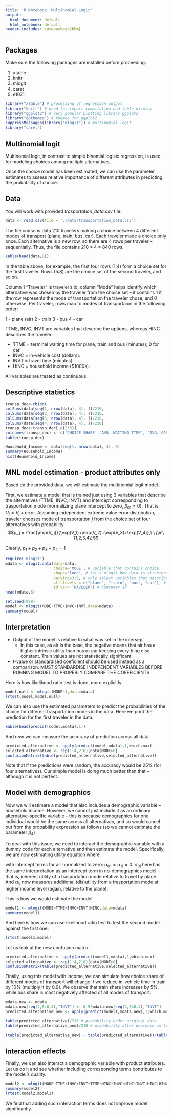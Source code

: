 ```yaml
---
title: 'R Notebook: Multinomial Logit'
output:
  html_document: default
  html_notebook: default
header-includes: \usepackage{bbm}
---
```


## Packages

Make sure the following packages are installed before proceeding:

1. xtable 
2. knitr
3. mlogit
4. caret
5. e1071

```r
library("xtable") # processing of regression output
library("knitr") # used for report compilation and table display
library("ggplot2") # very popular plotting library ggplot2
library("ggthemes") # themes for ggplot2
suppressMessages(library("mlogit")) # multinomial logit
library("caret")
```

## Multinomial logit

Multinomial logit, in contrast to simple binomial logisic regression, is used for modeling choices among multiple alternatives.

Once the choice model has been estimated, we can use the parameter estimates to assess relative importance of different attributes in predicting the probability of choice.

## Data

You will work with provided *trasportation_data.csv* file. 

```r
data <- read.csv(file = "./data/transportation_data.csv")
```

The file contains data 210 travelers making a choice between 4 different modes of transport (plane, train, bus, car). Each traveler made a choice only once. Each alternative is a new row, so there are 4 rows per traveler -- sequentially. Thus, the file contains 210 * 4 = 840 rows. 

```r
kable(head(data,8))
```

In the table above, for example, the first four rows (1:4) form a choice set for the first traveler. Rows (5:8) are the choice set of the second traveler, and so on.

Column 1 "Traveler" is traveler's id, column "Mode" helps identify which alternative was chosen by the traveler from the choice set -- it contains 1 if the row represents the mode of transportation the traveler chose, and 0 otherwise. Per traveler, rows map to modes of transportaion in the following order:

1 - plane (air)
2 - train
3 - bus
4 - car

TTME, INVC, INVT are variables that describe the options, whereas HINC describes the traveler.

- TTME = terminal waiting time for plane, train and bus (minutes); 0 for car.
- INVC = in-vehicle cost (dollars).
- INVT = travel time (minutes).
- HINC = household income ($1000s).

All variables are treated as continuous.

## Descriptive statistics

```r
transp_dec<-rbind(
colSums(data[seq(1, nrow(data), 4), ])/210,
colSums(data[seq(2, nrow(data), 4), ])/210,
colSums(data[seq(3, nrow(data), 4), ])/210,
colSums(data[seq(4, nrow(data), 4), ])/210)
transp_dec<-transp_dec[,c(2:5)]
colnames(transp_dec) <- c('CHOICE SHARE','AVG. WAITING TTME', 'AVG. COST', 'AVG. TRAVEL TIME')
kable(transp_dec)
```

```r
Household_Income <- data[seq(1, nrow(data), 4), 6]
summary(Household_Income)
hist(Household_Income)
```

## MNL model estimation - product attributes only

Based on the provided data, we will estimate the multinomial logit model.

First, we estimate a model that is trained just using 3 variables that describe the alternatives (TTME, INVC, INVT) and intercept corresponding to trasportation mode (normalizing plane intercept to zero, $\beta_{01}=0$). That is, \begin{align*}
V_j = & \beta_{0j}+\beta_{1}\text{TTME}_j + \beta_{2}\text{INVC}_j + \beta_{3}\text{INVT}_j
\end{align*}
$U_j = V_j + \text{error}$. Assuming independent extreme value error distribution, traveler chooses mode of transportation $j$ from the choice set of four alternatives with probability $$p_j = \frac{\exp(V_j)}{\exp(V_1)+\exp(V_2)+\exp(V_3)+\exp(V_4)},\ \ j\in\{1,2,3,4\}$$

Clearly, $p_1+p_2+p_3+p_4=1$

```r
require('mlogit')
mdata <- mlogit.data(data=data,
                     choice='MODE', # variable that contains choice
                     shape='long', # tells mlogit how data is structured (every row is alternative)
                     varying=3:5, # only select variables that describe the alternatives
                     alt.levels = c("plane", "train", "bus", "car"), # levels of the alternatives
                     id.var='TRAVELER') # consumer id
head(mdata,6)

set.seed(999)
model <- mlogit(MODE~TTME+INVC+INVT,data=mdata)
summary(model)
```


## Interpretation
- Output of the model is relative to what was set in the intersept
  - In this case, as air is the base, the negative means that air
  has a higher intrinsic utility than bus or car keeping everything
  else constant. Train values are not statistically significant. 
- t-value or standardised coeficient should be used instead as 
a comparison. MUST STANDARDISE INDEPENDENT VARIABLES BEFORE RUNNING 
MODEL TO PROPERLY COMPARE THE COEFFICIENTS.



Here is how likelihood ratio test is done, more explicitly.

```r
model.null <- mlogit(MODE~1,data=mdata)
lrtest(model,model.null)
```

We can also use the estimated parameters to predict the probabilities of the choice for different trasportation modes in the data. Here we print the prediction for the first traveler in the data. 

```r
kable(head(predict(model,mdata),1))
```

And now we can measure the accuracy of prediction across all data.

```r
predicted_alternative <- apply(predict(model,mdata),1,which.max)
selected_alternative <- rep(1:4,210)[data$MODE>0]
confusionMatrix(table(predicted_alternative,selected_alternative))
```
Note that if the predictions were random, the accuracy would be 25% (for four alternatives). Our simple model is doing much better than that -- although it is not perfect.

## Model with demographics

Now we will estimate a model that also includes a demographic variable -- household income. However, we cannot just include it as an ordinary alternative-specific variable -- this is because demographics for one individual would be the same across all alternatives, and so would cancel out from the probability expression as follows (so we cannot estimate the parameter $\beta_4$)

\begin{align*}
p_{bus} &=  \frac{\exp(\cdots_{bus} + \beta_4 \text{HINC})}{\exp(\cdots_{car} + \beta_4 \text{HINC}) + \cdots + \exp(\cdots_{plane} + \beta_4 \text{HINC})}\\
&= \frac{\exp(\cdots_{bus})\exp(\beta_4 \text{HINC})}{\exp(\cdots_{car})\exp(\beta_4 \text{HINC}) + \cdots + \exp(\cdots_{plane})\exp(\beta_4 \text{HINC})}\\
&= \frac{\exp(\cdots_{bus})}{\exp(\cdots_{car}) + \cdots + \exp(\cdots_{plane})}
\end{align*}

To deal with this issue, we need to interact the demographic variable with a dummy code for each alternative and then estimate the model. Specifically, we are now estimating utility equation where

\begin{align*}
V_j = & \alpha_{0j} + \alpha_{1j}HouseholdIncome +\beta_{1}\text{TTME}_j + \beta_{2}\text{INVC}_j + \beta_{3}\text{INVT}_j
\end{align*}

with intercept terms for air normalized to zero: $\alpha_{01}=\alpha_{11}=0$. $\alpha_{0j}$ here has the same interpretation as an intercept term in no-demographics model -- that is, inherent utility of a trasportation mode relative to travel by plane. And $\alpha_{1j}$ now measures additional (dis)utility from a trasportation mode at higher income level (again, relative to the plane).

This is how we would estimate the model

```r
model1 <- mlogit(MODE~TTME+INVC+INVT|HINC,data=mdata)
summary(model1)
```

And here is how we can use likelihood ratio test to test the second model against the first one.

```r
lrtest(model1,model)
```

Let us look at the new confusion matrix.

```r
predicted_alternative <- apply(predict(model1,mdata),1,which.max)
selected_alternative <- rep(1:4,210)[data$MODE>0]
confusionMatrix(table(predicted_alternative,selected_alternative))
```

Finally, using this model with income, we can simulate how choice share of different modes of transport will change if we reduce in-vehicle time in train by 10% (multiply it by $0.9$). We observe that train share increases by 5\%, while bus share is most negatively affected of all modes of transport.

```r
mdata.new <- mdata
mdata.new[seq(2,840,4),"INVT"] <- 0.9*mdata.new[seq(2,840,4),"INVT"]
predicted_alternative_new <- apply(predict(model1,mdata.new),1,which.max)

table(predicted_alternative)/210 # probability under original data
table(predicted_alternative_new)/210 # probability after decrease in train travel time

(table(predicted_alternative_new) - table(predicted_alternative))/table(predicted_alternative)
```

## Interaction effects

Finally, we can also interact a demographic variable with product attributes. Let us do it and see whether including corresponding terms contributes to the model's quality.

```r
model2 <- mlogit(MODE~TTME+INVC+INVT+TTME:HINC+INVC:HINC+INVT:HINC|HINC,data=mdata)
summary(model2)
lrtest(model2,model1)
```

We find that adding such interaction terms does not improve model significantly.